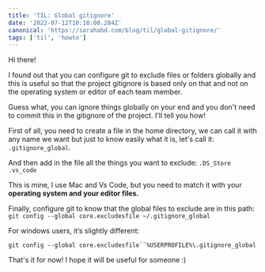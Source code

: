 ```yaml
---
title: 'TIL: Global gitignore'
date: '2022-07-12T10:10:00.284Z'
canonical: 'https://sarahabd.com/blog/til/global-gitignore/'
tags: ['til', 'howto']
---
```


Hi there! 

I found out that you can configure git to exclude files or folders globally and this is useful so that the project gitignore is based only on that and not on the operating system or editor of each team member.

Guess what, you can ignore things globally on your end and you don't need to commit this in the  gitignore of the project. I'll tell you how!

First of all, you need to create a file in the home directory, we can call it with any name we want but just to know easily what it is, let's call it: `.gitignore_global`.

And then add in the file all the things you want to exclude: 
`.DS_Store`
`.vs_code`

This is mine, I use Mac and Vs Code, but you need to match it with your **operating system and your editor files.**

Finally, configure git to know that the global files to exclude are in this path:
`git config --global core.excludesfile ~/.gitignore_global`

For windows users, it’s slightly different:

`git config --global core.excludesfile``%USERPROFILE%\.gitignore_global`

That's it for now! I hope it will be useful for someone :)